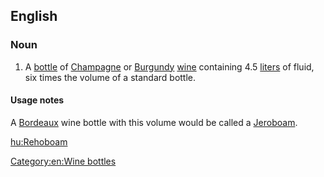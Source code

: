 ==English==

===Noun===
{{en-noun}}
# A [[bottle]] of [[Champagne]] or [[Burgundy]] [[wine]] containing 4.5 [[liter]]s of fluid, six times the volume of a standard bottle.

====Usage notes====
A [[Bordeaux]] wine bottle with this volume would be called a [[Jeroboam]].

[[Category:en:Wine bottles]]

[[hu:Rehoboam]]